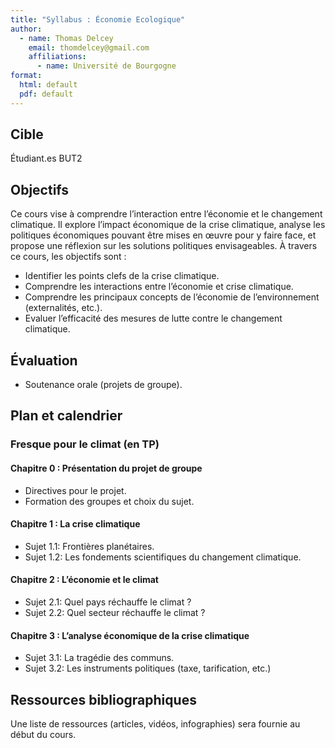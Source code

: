 ```yaml
---
title: "Syllabus : Économie Ecologique"
author:
  - name: Thomas Delcey
    email: thomdelcey@gmail.com
    affiliations:
      - name: Université de Bourgogne
format:
  html: default 
  pdf: default
---
```



## Cible

Étudiant.es BUT2


## Objectifs

Ce cours vise à comprendre l'interaction entre l'économie et le changement climatique. Il explore l'impact économique de la crise climatique, analyse les politiques économiques pouvant être mises en œuvre pour y faire face, et propose une réflexion sur les solutions politiques envisageables. À travers ce cours, les objectifs sont :

- Identifier les points clefs de la crise climatique. 
- Comprendre les interactions entre l'économie et crise climatique. 
- Comprendre les principaux concepts de l'économie de l'environnement (externalités, etc.).
- Evaluer l'efficacité des mesures de lutte contre le changement climatique.


## Évaluation

- Soutenance orale (projets de groupe).

## Plan et calendrier 

### Fresque pour le climat (en TP)

#### Chapitre 0 : Présentation du projet de groupe

- Directives pour le projet.
- Formation des groupes et choix du sujet.

#### Chapitre 1 : La crise climatique

- Sujet 1.1: Frontières planétaires. 
- Sujet 1.2: Les fondements scientifiques du changement climatique.

#### Chapitre 2 : L’économie et le climat

- Sujet 2.1: Quel pays réchauffe le climat ? 
- Sujet 2.2: Quel secteur réchauffe le climat ? 

#### Chapitre 3 : L’analyse économique de la crise climatique

- Sujet 3.1: La tragédie des communs.
- Sujet 3.2: Les instruments politiques (taxe, tarification, etc.)


## Ressources bibliographiques

Une liste de ressources (articles, vidéos, infographies) sera fournie au début du cours. 


